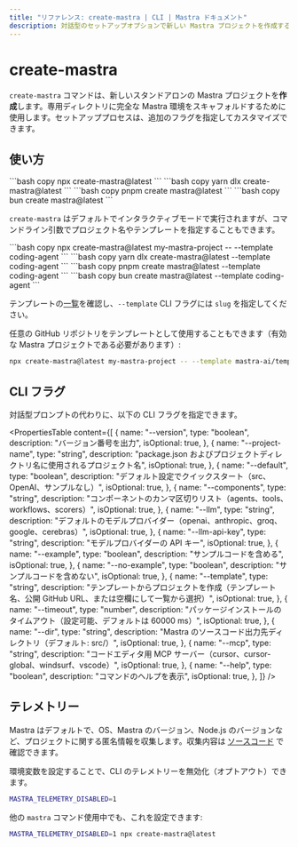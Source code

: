 ```yaml
---
title: "リファレンス: create-mastra | CLI | Mastra ドキュメント"
description: 対話型のセットアップオプションで新しい Mastra プロジェクトを作成する create-mastra コマンドのリファレンス。
---
```




# create-mastra

`create-mastra` コマンドは、新しいスタンドアロンの Mastra プロジェクトを**作成**します。専用ディレクトリに完全な Mastra 環境をスキャフォルドするために使用します。セットアッププロセスは、追加のフラグを指定してカスタマイズできます。

## 使い方

<Tabs>
  <TabItem value="npm" label="npm">
    ```bash copy
    npx create-mastra@latest
    ```
  </TabItem>

  <TabItem value="yarn" label="yarn">
    ```bash copy
    yarn dlx create-mastra@latest
    ```
  </TabItem>

  <TabItem value="pnpm" label="pnpm">
    ```bash copy
    pnpm create mastra@latest
    ```
  </TabItem>

  <TabItem value="bun" label="bun">
    ```bash copy
    bun create mastra@latest
    ```
  </TabItem>
</Tabs>

`create-mastra` はデフォルトでインタラクティブモードで実行されますが、コマンドライン引数でプロジェクト名やテンプレートを指定することもできます。

<Tabs>
  <TabItem value="npm" label="npm">
    ```bash copy
    npx create-mastra@latest my-mastra-project -- --template coding-agent
    ```
  </TabItem>

  <TabItem value="yarn" label="yarn">
    ```bash copy
    yarn dlx create-mastra@latest --template coding-agent
    ```
  </TabItem>

  <TabItem value="pnpm" label="pnpm">
    ```bash copy
    pnpm create mastra@latest --template coding-agent
    ```
  </TabItem>

  <TabItem value="bun" label="bun">
    ```bash copy
    bun create mastra@latest --template coding-agent
    ```
  </TabItem>
</Tabs>

テンプレートの[一覧](https://mastra.ai/api/templates.json)を確認し、`--template` CLI フラグには `slug` を指定してください。

任意の GitHub リポジトリをテンプレートとして使用することもできます（有効な Mastra プロジェクトである必要があります）:

```bash
npx create-mastra@latest my-mastra-project -- --template mastra-ai/template-coding-agent
```


## CLI フラグ

対話型プロンプトの代わりに、以下の CLI フラグを指定できます。

<PropertiesTable
  content={[
    {
      name: "--version",
      type: "boolean",
      description: "バージョン番号を出力",
      isOptional: true,
    },
    {
      name: "--project-name",
      type: "string",
      description:
        "package.json およびプロジェクトディレクトリ名に使用されるプロジェクト名",
      isOptional: true,
    },
    {
      name: "--default",
      type: "boolean",
      description: "デフォルト設定でクイックスタート（src、OpenAI、サンプルなし）",
      isOptional: true,
    },
    {
      name: "--components",
      type: "string",
      description:
        "コンポーネントのカンマ区切りリスト（agents、tools、workflows、scorers）",
      isOptional: true,
    },
    {
      name: "--llm",
      type: "string",
      description:
        "デフォルトのモデルプロバイダー（openai、anthropic、groq、google、cerebras）",
      isOptional: true,
    },
    {
      name: "--llm-api-key",
      type: "string",
      description: "モデルプロバイダーの API キー",
      isOptional: true,
    },
    {
      name: "--example",
      type: "boolean",
      description: "サンプルコードを含める",
      isOptional: true,
    },
    {
      name: "--no-example",
      type: "boolean",
      description: "サンプルコードを含めない",
      isOptional: true,
    },
    {
      name: "--template",
      type: "string",
      description:
        "テンプレートからプロジェクトを作成（テンプレート名、公開 GitHub URL、または空欄にして一覧から選択）",
      isOptional: true,
    },
    {
      name: "--timeout",
      type: "number",
      description:
        "パッケージインストールのタイムアウト（設定可能、デフォルトは 60000 ms）",
      isOptional: true,
    },
    {
      name: "--dir",
      type: "string",
      description: "Mastra のソースコード出力先ディレクトリ（デフォルト: src/）",
      isOptional: true,
    },
    {
      name: "--mcp",
      type: "string",
      description:
        "コードエディタ用 MCP サーバー（cursor、cursor-global、windsurf、vscode）",
      isOptional: true,
    },
    {
      name: "--help",
      type: "boolean",
      description: "コマンドのヘルプを表示",
      isOptional: true,
    },
  ]}
/>

## テレメトリー

Mastra はデフォルトで、OS、Mastra のバージョン、Node.js のバージョンなど、プロジェクトに関する匿名情報を収集します。収集内容は [ソースコード](https://github.com/mastra-ai/mastra/blob/main/packages/cli/src/analytics/index.ts) で確認できます。

環境変数を設定することで、CLI のテレメトリーを無効化（オプトアウト）できます。

```bash copy
MASTRA_TELEMETRY_DISABLED=1
```

他の `mastra` コマンド使用中でも、これを設定できます:

```bash copy
MASTRA_TELEMETRY_DISABLED=1 npx create-mastra@latest
```
